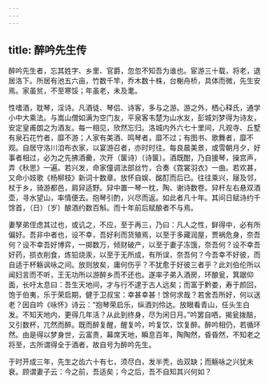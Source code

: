 ```yaml
---
---
---
```

title: 醉吟先生传
---



醉吟先生者，忘其姓字、乡里、官爵，忽忽不知吾为谁也。宦游三十载，将老，退居洛下。所居有池五六亩，竹数千竿，乔木数十株，台榭舟桥，具体而微，先生安焉。家虽贫，不至寒馁；年虽老，未及耄。

性嗜酒，耽琴，淫诗。凡酒徒、琴侣、诗客，多与之游。游之外，栖心释氏，通学小中大乘法。与嵩山僧如满为空门友，平泉客韦楚为山水友，彭城刘梦得为诗友，安定皇甫朗之为酒友。每一相见，欣然忘归。洛城内外六七十里间，凡观寺、丘墅有泉石花竹者，靡不游；人家有美酒、鸣琴者，靡不过；有图书、歌舞者，靡不观。自居守洛川洎布衣家，以宴游召者，亦时时往。每良晨美景，或雪朝月夕，好事者相过，必为之先拂酒罍，次开（箧诗）〔诗箧〕。酒既酣，乃自援琴，操宫声，弄《秋思》一遍。若兴发，命家僮调法部丝竹，合奏《霓裳羽衣》一曲。若欢甚，又命小妓歌《杨柳枝》新词十数章。放怀自娱、酩酊而后已。往往乘兴，屦及邻，杖于乡，骑游都邑，肩舁适野。舁中置一琴一枕，陶、谢诗数卷。舁杆左右悬双酒壶，寻水望山，率情便去。抱琴引酌，兴尽而返。如此者凡十年。其间日赋诗约千馀首，（日）〔岁〕酿酒约数百斛。而十年前后赋酿者不与焉。

妻孥弟侄虑其过也，或讥之，不应，至于再三，乃曰：凡人之性，鲜得中，必有所偏好。吾非中者也，设不幸，吾好利而货殖焉，以至于多藏润屋，贾祸危身，奈吾何？设不幸吾好博弈，一掷数万，倾财破产，以至于妻子冻饿，奈吾何？设不幸吾好药，损衣削食，炼铅烧汞，以至于无所成，有所误，奈吾何？今吾幸不好彼，而自适于杯觞讽咏之间。放则放矣，庸何伤乎？不犹愈于好彼三者乎？此刘伯伦所以闻妇言而不听，王无功所以游醉乡而不还也。遂率子弟入酒房，环酿瓮，箕踞仰面，长吁太息曰：吾生天地间，才与行不逮于古人远矣；而富于黔娄，寿于颜回，饱于伯夷，乐于荣启期，健于卫叔宝：幸甚幸甚！馀何求哉？若舍吾所好，何以送老？因自吟《咏怀》诗云：“抱琴荣启乐，纵酒刘伶达。放眼看青山，任头生白发。不知天地内，更得几年活？从此到终身，尽为闲日月。”吟罢自哂，揭瓮拨醅，又引数杯，兀然而醉。既而醉复醒，醒复吟，吟复饮，饮复醉。醉吟相仍，若循环然。由是得以梦身世，云富贵，幕席天地，瞬息百年，陶陶然，昏昏然，不知老之将至，古所谓得全于酒者，故自号为醉吟先生。

于时开成三年，先生之齿六十有七，须尽白，发半秃，齿双缺；而觞咏之兴犹未衰。顾谓妻子云：今之前，吾适矣；今之后，吾不自知其兴何如？